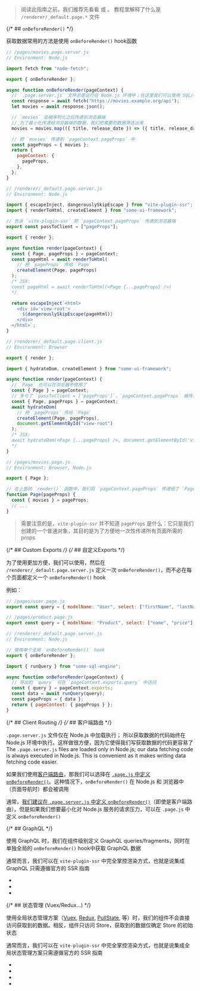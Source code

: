 
> 阅读此指南之前，我们推荐先看看 <Link text="React 教程" href="/react-tour" /> 或 <Link text="Vue 教程" href="/vue-tour" />。
> 教程里解释了什么是 `/renderer/_default.page.*` 文件

{/* ## `onBeforeRender()` */}

获取数据常用的方法是使用 `onBeforeRender()` hook函数

```js
// /pages/movies.page.server.js
// Environment: Node.js

import fetch from "node-fetch";

export { onBeforeRender };

async function onBeforeRender(pageContext) {
  // `.page.server.js` 文件总是运行在 Node.js 环境中；在这里我们可以使用 SQL/ORM 查询
  const response = await fetch("https://movies.example.org/api");
  let movies = await response.json();

  // `movies` 会被序列化之后传递到浏览器端
  // 为了最小化传递给浏览器端的数据，我们把需要的数据筛选出来
  movies = movies.map(({ title, release_date }) => ({ title, release_date }));

  // 把 `movies` 传递到 `pageContext.pageProps` 中
  const pageProps = { movies };
  return {
    pageContext: {
      pageProps,
    },
  };
}
```

```js
// /renderer/_default.page.server.js
// Environment: Node.js

import { escapeInject, dangerouslySkipEscape } from "vite-plugin-ssr";
import { renderToHtml, createElement } from "some-ui-framework";

// 告诉 `vite-plugin-ssr` 把 `pageContext.pageProps` 传递到浏览器端
export const passToClient = ["pageProps"];

export { render };

async function render(pageContext) {
  const { Page, pageProps } = pageContext;
  const pageHtml = await renderToHtml(
    // 把 `pageProps` 传给 `Page`
    createElement(Page, pageProps)
  );
  /* JSX:
  const pageHtml = await renderToHtml(<Page {...pageProps} />)
  */

  return escapeInject`<html>
    <div id='view-root'>
      ${dangerouslySkipEscape(pageHtml)}
    </div>
  </html>`;
}
```

```js
// /renderer/_default.page.client.js
// Environment: Browser

export { render };

import { hydrateDom, createElement } from "some-ui-framework";

async function render(pageContext) {
  // `Page` 也可以在浏览器中使用了
  const { Page } = pageContext;
  // 多亏了 `passToClient = ['pageProps']`，`pageContext.pageProps` 被传递到了浏览器端（客户端）
  const { Page, pageProps } = pageContext;
  await hydrateDom(
    // 把 `pageProps` 传给 `Page`
    createElement(Page, pageProps),
    document.getElementById("view-root")
  );
  /* JSX:
  await hydrateDom(<Page {...pageProps} />, document.getElementById('view-root'))
  */
}
```

```js
// /pages/movies.page.js
// Environment: Browser, Node.js

export { Page };

// 在上面的 `render()` 函数中，我们将 `pageContext.pageProps` 传递给了 `Page`
function Page(pageProps) {
  const { movies } = pageProps;
  // ...
}
```

> 需要注意的是，`vite-plugin-ssr` 并不知道 `pageProps` 是什么：它只是我们创建的一个普通对象，其目的是为了方便地一次性传递所有页面所需的 props

{/* ## Custom Exports */}
{/* ## 自定义Exports */}

为了使用更加方便，我们可以使用<Link text="Custom Export/Hook" href="/exports" />，然后在 `/renderer/_default.page.server.js` 定义一次 `onBeforeRender()`，而不必在每个页面都定义一个 `onBeforeRender()` hook

例如：

```js
// /pages/user.page.js
export const query = { modelName: "User", select: ["firstName", "lastName"] };
```

```js
// /pages/product.page.js
export const query = { modelName: "Product", select: ["name", "price"] };
```

```js
// /renderer/_default.page.server.js
// Environment: Node.js

// 使用单个全局 `onBeforeRender()` hook
export { onBeforeRender };

import { runQuery } from "some-sql-engine";

async function onBeforeRender(pageContext) {
  // 导出的 `query` 可在 `pageContext.exports.query` 中访问
  const { query } = pageContext.exports;
  const data = await runQuery(query);
  const pageProps = { data };
  return { pageContext: { pageProps } };
}
```

{/* ## Client Routing */}
{/* ## 客户端路由 */}

`.page.server.js` 文件仅在 Node.js 中加载执行；
所以获取数据的代码始终在 Node.js 环境中执行。这样做很方便，因为它使得我们写获取数据的代码更容易了
The `.page.server.js` files are loaded only in Node.js;
our data fetching code is always executed in Node.js.
This is convenient as it makes writing data fetching code easier.

如果我们使用[客户端路由](/clientRouting)，那我们可以选择在 [`.page.js` 中定义 `onBeforeRender()`](/onBeforeRender-isomorphic)。这种情况下，`onBeforeRender()` 在 Node.js 和 浏览器中（页面导航时）都会被调用

通常，[我们建议在 `.page.server.js` 中定义 `onBeforeRender()`](/onBeforeRender-isomorphic#recommendation)（即使是客户端路由）。但是如果我们想要最小化对 Node.js 服务的请求压力，可以在 `.page.js` 中定义 `onBeforeRender()`

{/* ## GraphQL */}

使用 GraphQL 时，我们在组件级别定义 GraphQL queries/fragments，同时在单独全局的 `onBeforeRender()` hook中获取 GraphQL 数据

通常而言，我们可以在 `vite-plugin-ssr` 中完全掌控渲染方式，也就是说集成 GraphQL 只需遵循官方的 SSR 指南

- <Link href='/apollo-graphql' />
- <Link href='/urql' />
- <Link href='/relay' />

{/* ## 状态管理 (Vuex/Redux...) */}

使用全局状态管理方案（[Vuex](https://vuex.vuejs.org/), [Redux](https://redux.js.org/), [PullState](https://lostpebble.github.io/pullstate/), 等）时，我们的组件不会直接访问获取到的数据。相反，组件只访问 Store，获取到的数据仅确定 Store 的初始状态

通常而言，我们可以在 `vite-plugin-ssr` 中完全掌控渲染方式，也就是说集成全局状态管理方案只需遵循官方的 SSR 指南

- <Link href='/redux' />
- <Link href='/vuex' />
- <Link href='/pinia' />
- <Link href='/pullstate' />
